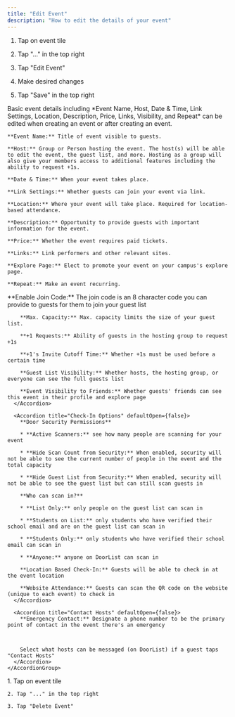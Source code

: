 ```yaml
---
title: "Edit Event"
description: "How to edit the details of your event"
---
```


1. Tap on event tile

2. Tap "..." in the top right

3. Tap "Edit Event"

4. Make desired changes

5. Tap "Save" in the top right

<AccordionGroup>
  <Accordion title="Basics" defaultOpen={false}>
    Basic event details including *Event Name, Host, Date & Time, Link Settings, Location, Description, Price, Links, Visibility, and Repeat* can be edited when creating an event or after creating an event.

    **Event Name:** Title of event visible to guests.

    **Host:** Group or Person hosting the event. The host(s) will be able to edit the event, the guest list, and more. Hosting as a group will also give your members access to additional features including the ability to request +1s.

    **Date & Time:** When your event takes place.

    **Link Settings:** Whether guests can join your event via link.

    **Location:** Where your event will take place. Required for location-based attendance.

    **Description:** Opportunity to provide guests with important information for the event.

    **Price:** Whether the event requires paid tickets.

    **Links:** Link performers and other relevant sites.

    **Explore Page:** Elect to promote your event on your campus's explore page.

    **Repeat:** Make an event recurring.
  </Accordion>

  <Accordion title="Advanced Settings" defaultOpen={false}>
    <AccordionGroup>
      <Accordion title="Guest List" defaultOpen={false}>
        **Enable Join Code:** The join code is an 8 character code you can provide to guests for them to join your guest list

        **Max. Capacity:** Max. capacity limits the size of your guest list.

        **+1 Requests:** Ability of guests in the hosting group to request +1s

        **+1's Invite Cutoff Time:** Whether +1s must be used before a certain time

        **Guest List Visibility:** Whether hosts, the hosting group, or everyone can see the full guests list

        **Event Visibility to Friends:** Whether guests' friends can see this event in their profile and explore page
      </Accordion>

      <Accordion title="Check-In Options" defaultOpen={false}>
        **Door Security Permissions**

        * **Active Scanners:** see how many people are scanning for your event

        * **Hide Scan Count from Security:** When enabled, security will not be able to see the current number of people in the event and the total capacity

        * **Hide Guest List from Security:** When enabled, security will not be able to see the guest list but can still scan guests in

        **Who can scan in?**

        * **List Only:** only people on the guest list can scan in

        * **Students on List:** only students who have verified their school email and are on the guest list can scan in

        * **Students Only:** only students who have verified their school email can scan in

        * **Anyone:** anyone on DoorList can scan in

        **Location Based Check-In:** Guests will be able to check in at the event location

        **Website Attendance:** Guests can scan the QR code on the website (unique to each event) to check in
      </Accordion>

      <Accordion title="Contact Hosts" defaultOpen={false}>
        **Emergency Contact:** Designate a phone number to be the primary point of contact in the event there's an emergency



        Select what hosts can be messaged (on DoorList) if a guest taps "Contact Hosts"
      </Accordion>
    </AccordionGroup>
  </Accordion>

  <Accordion title="Delete Event" defaultOpen={false}>
    1. Tap on event tile

    2. Tap "..." in the top right

    3. Tap "Delete Event"
  </Accordion>
</AccordionGroup>